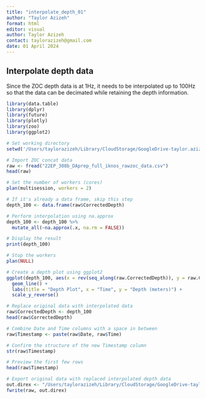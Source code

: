 ```yaml
---
title: "interpolate_depth_01"
author: "Taylor Azizeh"
format: html
editor: visual
author: Taylor Azizeh
contact: taylorazizeh@gmail.com
date: 01 April 2024
---
```


## Interpolate depth data

Since the ZOC depth data is at 1Hz, it needs to be interpolated up to 100Hz so that the data can be decimated while retaining the depth information.

```r
library(data.table)
library(dplyr)
library(future)
library(plotly)
library(zoo)
library(ggplot2)
```

```r
# Set working directory
setwd('/Users/taylorazizeh/Library/CloudStorage/GoogleDrive-taylor.azizeh@sjsu.edu/.shortcut-targets-by-id/1qVmvBCQU8aplOO73CUX_mqRay94h7cgI/Penguin_Shared/Data/Crozier/2022/Processed files/1Hz/Dive data/time_pressure_corrected_ZOC')

# Import ZOC concat data
raw <- fread("22EP_308b_DAprep_full_iknos_rawzoc_data.csv")
head(raw)
```

```r
# Set the number of workers (cores)
plan(multisession, workers = 2)

# If it's already a data frame, skip this step
depth_100 <- data.frame(raw$CorrectedDepth)

# Perform interpolation using na.approx
depth_100 <- depth_100 %>%
  mutate_all(~na.approx(.x, na.rm = FALSE))

# Display the result
print(depth_100)

# Stop the workers
plan(NULL)
```

```r
# Create a depth plot using ggplot2
ggplot(depth_100, aes(x = rev(seq_along(raw.CorrectedDepth)), y = raw.CorrectedDepth)) +
  geom_line() +
  labs(title = "Depth Plot", x = "Time", y = "Depth (meters)") +
  scale_y_reverse()
```

```r
# Replace original data with interpolated data
raw$CorrectedDepth <- depth_100
head(raw$CorrectedDepth)

# Combine Date and Time columns with a space in between
raw$Timestamp <- paste(raw$Date, raw$Time)

# Confirm the structure of the new Timestamp column
str(raw$Timestamp)

# Preview the first few rows
head(raw$Timestamp)

# Export original data with replaced interpolated depth data
out.direx <- "/Users/taylorazizeh/Library/CloudStorage/GoogleDrive-taylor.azizeh@sjsu.edu/.shortcut-targets-by-id/1qVmvBCQU8aplOO73CUX_mqRay94h7cgI/Penguin_Shared/Data/Crozier/2019/Axytrek/Depth interpolated/19EP_304f_inter_depth.csv"
fwrite(raw, out.direx)
```
